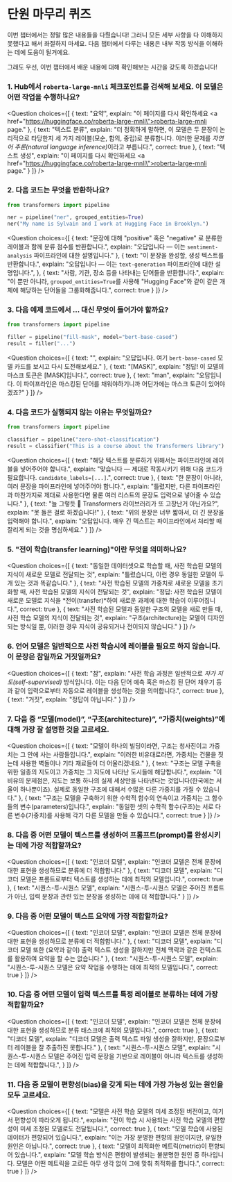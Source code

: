 <!-- DISABLE-FRONTMATTER-SECTIONS -->

# 단원 마무리 퀴즈

<CourseFloatingBanner
    chapter={1}
    classNames="absolute z-10 right-0 top-0"
/>

이번 챕터에서는 정말 많은 내용들을 다뤘습니다! 그러니 모든 세부 사항을 다 이해하지 못했다고 해서 좌절하지 마세요. 다음 챕터에서 다루는 내용은 내부 작동 방식을 이해하는 데에 도움이 될거에요.

그래도 우선, 이번 챕터에서 배운 내용에 대해 확인해보는 시간을 갖도록 하겠습니다!


### 1. Hub에서 `roberta-large-mnli` 체크포인트를 검색해 보세요. 이 모델은 어떤 작업을 수행하나요?


<Question
    choices={[
        {
            text: "요약",
            explain: "이 페이지를 다시 확인하세요 <a href=\"https://huggingface.co/roberta-large-mnli\">roberta-large-mnli page</a>."
        },
        {
            text: "텍스트 분류",
            explain: "더 정확하게 말하면, 이 모델은 두 문장이 논리적으로 타당한지 세 가지 레이블(모순, 함의, 중립)로 분류합니다. 이러한 문제를 <em>자연어 추론(natural language inference)</em>이라고 부릅니다.",
            correct: true
        },
        {
            text: "텍스트 생성",
            explain: "이 페이지를 다시 확인하세요 <a href=\"https://huggingface.co/roberta-large-mnli\">roberta-large-mnli page</a>."
        }
    ]}
/>

### 2. 다음 코드는 무엇을 반환하나요?

```py
from transformers import pipeline

ner = pipeline("ner", grouped_entities=True)
ner("My name is Sylvain and I work at Hugging Face in Brooklyn.")
```

<Question
    choices={[
        {
            text: "문장에 대해 \"positive\" 혹은 \"negative\" 로 분류한 레이블과 함께 분류 점수를 반환합니다.",
            explain: "오답입니다 — 이는 <code>sentiment-analysis</code> 파이프라인에 대한 설명입니다."
        },
        {
            text: "이 문장을 완성할, 생성 텍스트를 반환합니다.",
            explain: "오답입니다 — 이는 <code>text-generation</code> 파이프라인에 대한 설명입니다.",
        },
        {
            text: "사람, 기관, 장소 등을 나타내는 단어들을 반환합니다.",
            explain: "이 뿐만 아니라, <code>grouped_entities=True</code>를 사용해 \"Hugging Face\"와 같이 같은 개체에 해당하는 단어들을 그룹화해줍니다.",
            correct: true
        }
    ]}
/>

### 3. 다음 예제 코드에서 ... 대신 무엇이 들어가야 할까요?

```py
from transformers import pipeline

filler = pipeline("fill-mask", model="bert-base-cased")
result = filler("...")
```

<Question
    choices={[
        {
            text: "<mask>",
            explain: "오답입니다. 여기 <code>bert-base-cased</code> 모델 카드를 보시고 다시 도전해보세요."
        },
        {
            text: "[MASK]",
            explain: "정답! 이 모델의 마스크 토큰은 [MASK]입니다.",
            correct: true
        },
        {
            text: "man",
            explain: "오답입니다. 이 파이프라인은 마스킹된 단어를 채워야하기니까 어딘가에는 마스크 토큰이 있어야겠죠?"
        }
    ]}
/>

### 4. 다음 코드가 실행되지 않는 이유는 무엇일까요?

```py
from transformers import pipeline

classifier = pipeline("zero-shot-classification")
result = classifier("This is a course about the Transformers library")
```

<Question
    choices={[
        {
            text: "해당 텍스트를 분류하기 위해서는 파이프라인에 레이블을 넣어주어야 합니다.",
            explain: "맞습니다 — 제대로 작동시키기 위해 다음 코드가 필요합니다. <code>candidate_labels=[...]</code>.",
            correct: true
        },
        {
            text: "한 문장이 아니라, 여러 문장을 파이프라인에 넣어주어야 합니다.",
            explain: "틀렸지만, 다른 파이프라인과 마찬가지로 제대로 사용한다면 물론 여러 리스트의 문장도 입력으로 넣어줄 수 있습니다."
        },
        {
            text: "늘 그렇듯 🤗 Transformers 라이브러리가 또 고장난거 아닌가요?",
            explain: "못 들은 걸로 하겠습니다!"
        },
        {
            text: "위의 문장은 너무 짧아서, 더 긴 문장을 입력해야 합니다.",
            explain: "오답입니다. 매우 긴 텍스트는 파이프라인에서 처리할 때 잘리게 되는 것을 명심하세요."
        }
    ]}
/>

### 5. "전이 학습(transfer learning)"이란 무엇을 의미하나요?

<Question
    choices={[
        {
            text: "동일한 데이터셋으로 학습할 때, 사전 학습된 모델의 지식이 새로운 모델로 전달되는 것",
            explain: "틀렸습니다, 이런 경우 동일한 모델이 두 개 있는 것과 똑같습니다."
        },
        {
            text: "사전 학습된 모델의 가중치로 새로운 모델을 초기화할 때, 사전 학습된 모델의 지식이 전달되는 것",
            explain: "정답: 사전 학습된 모델이 새로운 모델로 지식을 *전이(transfer)*하여 새로운 과제에 대한 학습이 이루어집니다.",
            correct: true
        },
        {
            text: "사전 학습된 모델과 동일한 구조의 모델을 새로 만들 때, 사전 학습 모델의 지식이 전달되는 것",
            explain: "구조(architecture)는 모델이 디자인되는 방식일 뿐, 이러한 경우 지식이 공유되거나 전이되지 않습니다."
        }
    ]}
/>

### 6. 언어 모델은 일반적으로 사전 학습시에 레이블을 필요로 하지 않습니다. 이 문장은 참일까요 거짓일까요?


<Question
    choices={[
        {
            text: "참",
            explain: "사전 학습 과정은 일반적으로 <em>자가 지도(self-supervised)</em> 방식입니다. 이는 다음 단어 예측 혹은 마스킹 된 단어 채우기 등과 같이 입력으로부터 자동으로 레이블을 생성하는 것을 의미합니다.",
            correct: true
        },
        {
            text: "거짓",
            explain: "정답이 아닙니다."
        }
    ]}
/>

### 7. 다음 중 “모델(model)”, “구조(architecture)”, “가중치(weights)”에 대해 가장 잘 설명한 것을 고르세요.

<Question
    choices={[
        {
            text: "모델이 하나의 빌딩이라면, 구조는 청사진이고 가중치는 그 안에 사는 사람들입니다.",
            explain: "이러한 비유대로라면, 가중치는 건물을 짓는데 사용한 벽돌이나 기타 재료들이 더 어울리겠네요."
        },
        {
            text: "구조는 모델 구축을 위한 일종의 지도이고 가중치는 그 지도에 나타난 도시들에 해당합니다.",
            explain: "이 비유의 문제점은, 지도는 보통 하나의 실제 세상만을 나타낸다는 것입니다(한국에는 서울이 하나뿐이죠). 실제로 동일한 구조에 대해서 수많은 다른 가중치를 가질 수 있습니다."
        },
        {
            text: "구조는 모델을 구축하기 위한 수학적 함수의 연속이고 가중치는 그 함수들의 변수(parameters)입니다.",
            explain: "동일한 셋의 수학적 함수(구조)는 서로 다른 변수(가중치)를 사용해 각기 다른 모델을 만들 수 있습니다.",
            correct: true
        }
    ]}
/>


### 8. 다음 중 어떤 모델이 텍스트를 생성하여 프롬프트(prompt)를 완성시키는 데에 가장 적합할까요?

<Question
    choices={[
        {
            text: "인코더 모델",
            explain: "인코더 모델은 전체 문장에 대한 표현을 생성하므로 분류에 더 적합합니다."
        },
        {
            text: "디코더 모델",
            explain: "디코더 모델은 프롬트로부터 텍스트를 생성하는 데에 최적의 모델입니다.",
            correct: true
        },
        {
            text: "시퀀스-투-시퀀스 모델",
            explain: "시퀀스-투-시퀀스 모델은 주어진 프롬트가 아닌, 입력 문장과 관련 있는 문장을 생성하는 데에 더 적합합니다."
        }
    ]}
/>

### 9. 다음 중 어떤 모델이 텍스트 요약에 가장 적합할까요?

<Question
    choices={[
        {
            text: "인코더 모델",
            explain: "인코더 모델은 전체 문장에 대한 표현을 생성하므로 분류에 더 적합합니다."
        },
        {
            text: "디코더 모델",
            explain: "디코더 모델 또한 (요약과 같이) 출력 텍스트 생성을 잘하지만 전체 맥락과 같은 컨텍스트를 활용하여 요약을 할 수는 없습니다."
        },
        {
            text: "시퀀스-투-시퀀스 모델",
            explain: "시퀀스-투-시퀀스 모델은 요약 작업을 수행하는 데에 최적의 모델입니다.",
            correct: true
        }
    ]}
/>

### 10. 다음 중 어떤 모델이 입력 텍스트를 특정 레이블로 분류하는 데에 가장 적합할까요?

<Question
    choices={[
        {
            text: "인코더 모델",
            explain: "인코더 모델은 전체 문장에 대한 표현을 생성하므로 분류 태스크에 최적의 모델입니다.",
            correct: true
        },
        {
            text: "디코더 모델",
            explain: "디코더 모델은 출력 텍스트 파일 생성을 잘하지만, 문장으로부터 레이블을 잘 추출하진 못합니다."
        },
        {
            text: "시퀀스-투-시퀀스 모델",
            explain: "시퀀스-투-시퀀스 모델은 주어진 입력 문장을 기반으로 레이블이 아니라 텍스트를 생성하는 데에 적합합니다.",
        }
    ]}
/>

### 11. 다음 중 모델이 편향성(bias)을 갖게 되는 데에 가장 가능성 있는 원인을 모두 고르세요.

<Question
    choices={[
        {
            text: "모델은 사전 학습 모델의 미세 조정된 버전이고, 여기서 편향성이 따라오게 됩니다.",
            explain: "전이 학습 시 사용되는 사전 학습 모델의 편향성이 미세 조정된 모델로도 전달됩니다.",
            correct: true
        },
        {
            text: "모델 학습에 사용된 데이터가 편향되어 있습니다.",
            explain: "이는 가장 분명한 편향의 원인이지만, 유일한 원인은 아닙니다.",
            correct: true
        },
        {
            text: "모델이 최적화한 메트릭(metric)이 편향되어 있습니다.",
            explain: "모델 학습 방식은 편향이 발생되는 불분명한 원인 중 하나입니다. 모델은 어떤 메트릭을 고르든 아무 생각 없이 그에 맞춰 최적화를 합니다.",
            correct: true
        }
    ]}
/>
